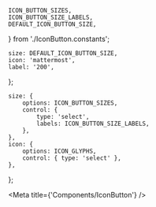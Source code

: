 
    ICON_BUTTON_SIZES,
    ICON_BUTTON_SIZE_LABELS,
    DEFAULT_ICON_BUTTON_SIZE,
} from './IconButton.constants';

    size: DEFAULT_ICON_BUTTON_SIZE,
    icon: 'mattermost',
    label: '200',
};

    size: {
        options: ICON_BUTTON_SIZES,
        control: {
            type: 'select',
            labels: ICON_BUTTON_SIZE_LABELS,
        },
    },
    icon: {
        options: ICON_GLYPHS,
        control: { type: 'select' },
    },
};

<Meta title={'Components/IconButton'} />

<ArgsTable of={IconButton} />

<Canvas hidden>
    <Story name="default" args={iconButtonArgs} argTypes={iconButtonArgTypes}>
        {(args) => <IconButton {...args} />}
    </Story>
</Canvas>
